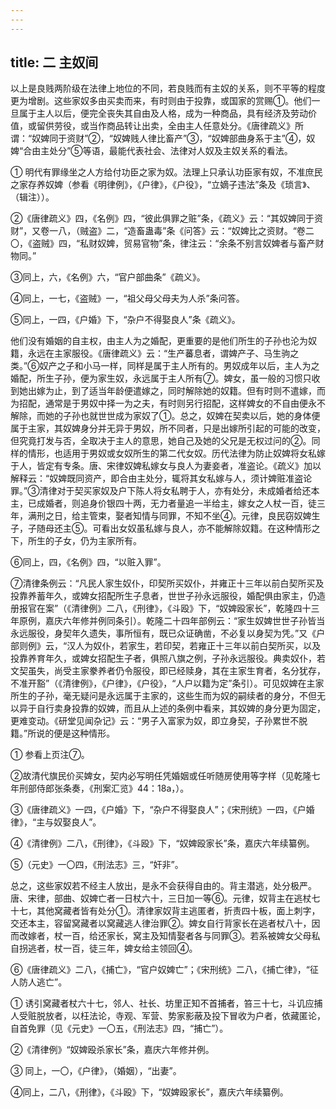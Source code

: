 ```yaml
---
---
---
```

title: 二 主奴间
---



以上是良贱两阶级在法律上地位的不同，若良贱而有主奴的关系，则不平等的程度更为增剧。这些家奴多由买卖而来，有时则由于投靠，或国家的赏赐①。他们一旦属于主人以后，便完全丧失其自由及人格，成为一种商品，具有经济及劳动价值，或留供劳役，或当作商品转让出卖，全由主人任意处分。《唐律疏义》所谓：“奴婢同于资财”②，“奴婢贱人律比畜产”③，“奴婢部曲身系于主”④，奴婢“合由主处分”⑤等语，最能代表社会、法律对人奴及主奴关系的看法。

① 明代有罪缘坐之人方给付功臣之家为奴。法理上只承认功臣家有奴，不准庶民之家存养奴婢（参看《明律例》，《户律》，《户役》，“立嫡子违法”条及《琐言》、（辑注））。

②《唐律疏义》四，《名例》四，“彼此俱罪之赃”条，《疏义》云：“其奴婢同于资财”，又卷一八，（贼盗》二，“造畜蛊毒”条《问答》云：“奴婢比之资财。“卷二〇，《盗贼》四，“私财奴婢，贸易官物”条，律注云：“余条不别言奴婢者与畜产财物同。”

③同上，六，《名例》六，“官户部曲条”《疏义》。

④同上，一七，《盗贼》一，“祖父母父母夫为人杀”条问答。

⑤同上，一四，《户婚》下，“杂户不得娶良人”条《疏义》。

他们没有婚姻的自主权，由主人为之婚配，更重要的是他们所生的子孙也沦为奴籍，永远在主家服役。《唐律疏义》云：“生产蕃息者，谓婢产子、马生驹之类。”⑥奴产之子和小马一样，同样是属于主人所有的。男奴成年以后，主人为之婚配，所生子孙，便为家生奴，永远属于主人所有⑦。婢女，虽一般的习惯只收到她出嫁为止，到了适当年龄便遣嫁之，同时解除她的奴籍。但有时则不遣嫁，而为招配，通常是于男奴中择一为之夫，有时则另行招配，这样婢女的不自由便永不解除，而她的子孙也就世世成为家奴了①。总之，奴婢在契卖以后，她的身体便属于主家，其奴婢身分并无异于男奴，所不同者，只是出嫁所引起的可能的改变，但究竟打发与否，全取决于主人的意思，她自己及她的父兄是无权过问的②。同样的情形，也适用于男奴或女奴所生的第二代女奴。历代法律为防止奴婢将女私嫁于人，皆定有专条。唐、宋律奴婢私嫁女与良人为妻妾者，准盗论。《疏义》加以解释云：“奴婢既同资产，即合由主处分，辄将其女私嫁与人，须计婢赃准盗论罪。”③清律对于契买家奴及户下陈人将女私聘于人，亦有处分，未成婚者给还本主，已成婚者，则追身价银四十两，无力者量追一半给主，嫁女之人杖一百，徒三年，满刑之日，给主管束，娶者知情与同罪，不知不坐④。元律，良民窃奴婢生子，子随母还主⑤。可看出女奴虽私嫁与良人，亦不能解除奴籍。在这种情形之下，所生的子女，仍为主家所有。

⑥同上，四，《名例》四，“以赃入罪”。

⑦清律条例云：“凡民人家生奴仆，印契所买奴仆，并雍正十三年以前白契所买及投靠养蓄年久，或婢女招配所生子息者，世世子孙永远服役，婚配俱由家主，仍造册报官在案”（《清律例》二八，《刑律》，《斗殴》下，“奴婢殴家长”，乾隆四十三年原例，嘉庆六年修并例同条引）。乾隆二十四年部例云：“家生奴婢世世子孙皆当永远服役，身契年久遗失，事所恒有，既已众证确凿，不必复以身契为凭。”又《户部则例》云，“汉人为奴仆，若家生，若印契，若雍正十三年以前白契所买，以及投靠养育年久，或婢女招配生子者，俱照八旗之例，子孙永远服役。典卖奴仆，若文契虽失，尚受主家豢养者仍令服役，即已经赎身，其在主家生育者，名分犹存，不准开豁”（《清律例》，《户律》，《户役》，“人户以籍为定”条引）。可见奴婢在主家所生的子孙，毫无疑问是永远属于主家的，这些生而为奴的嗣续者的身分，不但无以异于自行卖身投靠的奴婢，而且从上述的条例中看来，其奴婢的身分更为固定，更难变动。《研堂见闻杂记》云：“男子入富家为奴，即立身契，子孙累世不脱籍。”所说的便是这种情形。

① 参看上页注⑦。

②故清代旗民价买婢女，契内必写明任凭婚姻或任听随房使用等字样（见乾隆七年刑部侍郎张条奏，《刑案汇览》44：18a，）。

③《唐律疏义》一四，《户婚》下，“杂户不得娶良人”；《宋刑统》一四，《户婚律》，“主与奴娶良人”。

④《清律例》二八，《刑律》，《斗殴》下，“奴婢殴家长”条，嘉庆六年续纂例。

⑤（元史》一〇四，《刑法志》三，“奸非”。

总之，这些家奴若不经主人放出，是永不会获得自由的。背主潜逃，处分极严。唐、宋律，部曲、奴婢亡者一日杖六十，三日加一等⑥。元律，奴背主在逃杖七十七，其他窝藏者皆有处分①。清律家奴背主逃匿者，折责四十板，面上刺字，交还本主，容留窝藏者以窝藏逃人律治罪②。婢女自行背家长在逃者杖八十，因而改嫁者，杖一百，给还家长，窝主及知情娶者各与同罪③。若系被婢女父母私自拐逃者，杖一百，徒三年，婢女给主领回④。

⑥《唐律疏义》二八，《捕亡》，“官户奴婢亡”；《宋刑统》二八，《捕亡律》，“征人防人逃亡”。

① 诱引窝藏者杖六十七，邻人、社长、坊里正知不首捕者，笞三十七，斗讥应捕人受赃脱放者，以枉法论，寺观、军营、势家影蔽及投下冒收为户者，依藏匿论，自首免罪（见《元史》一〇五，《刑法志》四，“捕亡”）。

②《清律例》“奴婢殴杀家长”条，嘉庆六年修并例。

③ 同上，一〇，《户律》，（婚姻），“出妻”。

④同上，二八，《刑律》，《斗殴》下，“奴婢殴家长”，嘉庆六年续纂例。